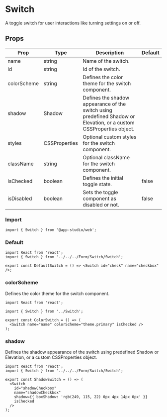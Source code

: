 # Switch

A toggle switch for user interactions like turning settings on or off.

## Props

| Prop          | Type          | Description                                                                                                                               | Default |
| ---------------- | ------------- | ----------------------------------------------------------------------------------------------------------------------------------------- | ------- |
| name             | string        | Name of the switch.                                                                                                                        |         |
| id               | string        | Id of the switch.                                                                                                                          |         |
| colorScheme      | string        | Defines the color theme for the switch component.                                                                                             |         |
| shadow           | Shadow        | Defines the shadow appearance of the switch using predefined Shadow or Elevation, or a custom CSSProperties object.                        |         |
| styles           | CSSProperties | Optional custom styles for the switch component.                                                                                              |         |
| className        | string        | Optional className for the switch component.                                                                                                |         |
| isChecked        | boolean       | Defines the initial toggle state.                                                                                                          | false   |
| isDisabled       | boolean       | Sets the toggle component as disabled or not.                                                                                              | false   |

### **Import**
  ```tsx
  import { Switch } from '@app-studio/web';
  ```

### **Default**
```tsx
import React from 'react';
import { Switch } from '../../../Form/Switch/Switch';

export const DefaultSwitch = () => <Switch id="check" name="checkbox" />;

```

### **colorScheme**
Defines the color theme for the switch component.

```tsx
import React from 'react';

import { Switch } from '../Switch';

export const ColorSwitch = () => (
  <Switch name="name" colorScheme="theme.primary" isChecked />
);

```

### **shadow**
Defines the shadow appearance of the switch using predefined Shadow or Elevation, or a custom CSSProperties object.

```tsx
import React from 'react';
import { Switch } from '../../../Form/Switch/Switch';

export const ShadowSwitch = () => (
  <Switch
    id="shadowCheckbox"
    name="shadowCheckbox"
    shadow={{ boxShadow: 'rgb(249, 115, 22) 0px 4px 14px 0px' }}
    isChecked
  />
);

```
